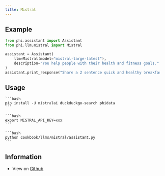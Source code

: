 ```yaml
---
title: Mistral
---
```


## Example

```python cookbook/llms/mistral/assistant.py
from phi.assistant import Assistant
from phi.llm.mistral import Mistral

assistant = Assistant(
    llm=Mistral(model="mistral-large-latest"),
    description="You help people with their health and fitness goals.",
)
assistant.print_response("Share a 2 sentence quick and healthy breakfast recipe.", markdown=True)

```

## Usage

<Steps>
  <Snippet file="create-venv-step.mdx" />

  <Step title="Install libraries">

    ```bash
    pip install -U mistralai duckduckgo-search phidata
    ```

  </Step>

  <Step title="Export `MISTRAL_API_KEY`">

    ```bash
    export MISTRAL_API_KEY=xxx
    ```

  </Step>

  <Step title="Run Mistral Assistant">

    ```bash
    python cookbook/llms/mistral/assistant.py
    ```

  </Step>

  </Steps>

## Information

- View on [Github](https://github.com/phidatahq/phidata/tree/main/cookbook/llms/mistral/assistant.py)
